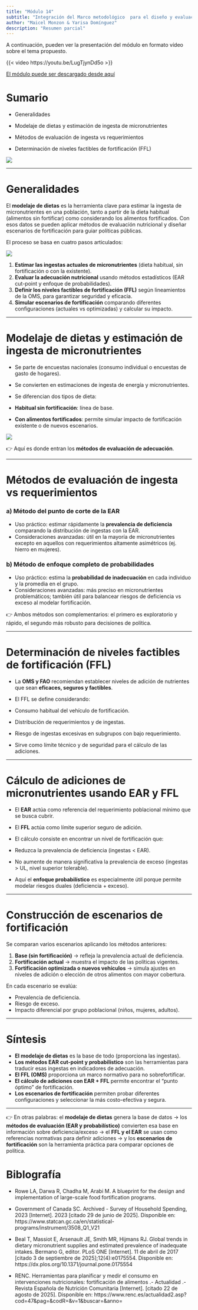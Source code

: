 ```yaml
---
title: "Módulo 14"
subtitle: "Integración del Marco metodológico  para el diseño y evaluación de políticas de fortificación de alimentos"
author: "Maicel Monzon & Yarisa Domínguez"
description: "Resumen parcial"
---
```


A continuación, pueden ver la presentación del módulo en formato vídeo sobre el tema propuesto.

{{< video https://youtu.be/LugTjynDd5o >}}

[El módulo puede ser descargado desde aquí](/static/videos/videomodulo14.zip)


# Sumario

-   Generalidades

-   Modelaje de dietas y estimación de ingesta de micronutrientes

-   Métodos de evaluación de ingesta vs requerimientos

-   Determinación de niveles factibles de fortificación (FFL)


![](/static/images/micro3.png){fig-align="center"}

------------------------------------------------------------------------

# Generalidades

El **modelaje de dietas** es la herramienta clave para estimar la ingesta de micronutrientes en una población, tanto a partir de la dieta habitual (alimentos sin fortificar) como considerando los alimentos fortificados. Con esos datos se pueden aplicar métodos de evaluación nutricional y diseñar escenarios de fortificación para guiar políticas públicas.

El proceso se basa en cuatro pasos articulados:

![](/static/images/modulo14a.png){fig-align="center"}

1.  **Estimar las ingestas actuales de micronutrientes** (dieta habitual, sin fortificación o con la existente).
2.  **Evaluar la adecuación nutricional** usando métodos estadísticos (EAR cut-point y enfoque de probabilidades).
3.  **Definir los niveles factibles de fortificación (FFL)** según lineamientos de la OMS, para garantizar seguridad y eficacia.
4.  **Simular escenarios de fortificación** comparando diferentes configuraciones (actuales vs optimizadas) y calcular su impacto.

------------------------------------------------------------------------

# Modelaje de dietas y estimación de ingesta de micronutrientes

-   Se parte de encuestas nacionales (consumo individual o encuestas de gasto de hogares).

-   Se convierten en estimaciones de ingesta de energía y micronutrientes.

-   Se diferencian dos tipos de dieta:

-   **Habitual sin fortificación**: línea de base.

-   **Con alimentos fortificados**: permite simular impacto de fortificación existente o de nuevos escenarios.

![](/static/images/modulo14b.png){fig-align="center"}

👉 Aquí es donde entran los **métodos de evaluación de adecuación**.

------------------------------------------------------------------------

# Métodos de evaluación de ingesta vs requerimientos

### a) **Método del punto de corte de la EAR**

-   Uso práctico: estimar rápidamente la **prevalencia de deficiencia** comparando la distribución de ingestas con la EAR.
-   Consideraciones avanzadas: útil en la mayoría de micronutrientes excepto en aquellos con requerimientos altamente asimétricos (ej. hierro en mujeres).

### b) **Método de enfoque completo de probabilidades**

-   Uso práctico: estima la **probabilidad de inadecuación** en cada individuo y la promedia en el grupo.
-   Consideraciones avanzadas: más preciso en micronutrientes problemáticos; también útil para balancear riesgos de deficiencia vs exceso al modelar fortificación.

👉 Ambos métodos son complementarios: el primero es exploratorio y rápido, el segundo más robusto para decisiones de política.

------------------------------------------------------------------------

# Determinación de niveles factibles de fortificación (FFL)

-   La **OMS y FAO** recomiendan establecer niveles de adición de nutrientes que sean **eficaces, seguros y factibles**.

-   El FFL se define considerando:

-   Consumo habitual del vehículo de fortificación.

-   Distribución de requerimientos y de ingestas.

-   Riesgo de ingestas excesivas en subgrupos con bajo requerimiento.

-   Sirve como límite técnico y de seguridad para el cálculo de las adiciones.

------------------------------------------------------------------------

# Cálculo de adiciones de micronutrientes usando EAR y FFL

-   El **EAR** actúa como referencia del requerimiento poblacional mínimo que se busca cubrir.

-   El **FFL** actúa como límite superior seguro de adición.

-   El cálculo consiste en encontrar un nivel de fortificación que:

-   Reduzca la prevalencia de deficiencia (ingestas \< EAR).

-   No aumente de manera significativa la prevalencia de exceso (ingestas \> UL, nivel superior tolerable).

-   Aquí el **enfoque probabilístico** es especialmente útil porque permite modelar riesgos duales (deficiencia + exceso).

------------------------------------------------------------------------

# Construcción de escenarios de fortificación

Se comparan varios escenarios aplicando los métodos anteriores:

1.  **Base (sin fortificación)** → refleja la prevalencia actual de deficiencia.
2.  **Fortificación actual** → muestra el impacto de las políticas vigentes.
3.  **Fortificación optimizada o nuevos vehículos** → simula ajustes en niveles de adición o elección de otros alimentos con mayor cobertura.

En cada escenario se evalúa:

-   Prevalencia de deficiencia.
-   Riesgo de exceso.
-   Impacto diferencial por grupo poblacional (niños, mujeres, adultos).

------------------------------------------------------------------------

# **Síntesis**

-   **El modelaje de dietas** es la base de todo (proporciona las ingestas).
-   **Los métodos EAR cut-point y probabilístico** son las herramientas para traducir esas ingestas en indicadores de adecuación.
-   **El FFL (OMS)** proporciona un marco normativo para no sobrefortificar.
-   **El cálculo de adiciones con EAR + FFL** permite encontrar el “punto óptimo” de fortificación.
-   **Los escenarios de fortificación** permiten probar diferentes configuraciones y seleccionar la más costo-efectiva y segura.

------------------------------------------------------------------------

👉 En otras palabras: el **modelaje de dietas** genera la base de datos → los **métodos de evaluación (EAR y probabilístico)** convierten esa base en información sobre deficiencia/exceso → el **FFL y el EAR** se usan como referencias normativas para definir adiciones → y los **escenarios de fortificación** son la herramienta práctica para comparar opciones de política.

# Biblografía

-   Rowe LA, Darwa R, Chadha M, Arabi M. A blueprint for the design and implementation of large-scale food fortification programs.

-   Government of Canada SC. Archived - Survey of Household Spending, 2023 \[Internet\]. 2023 \[citado 29 de junio de 2025\]. Disponible en: https://www.statcan.gc.ca/en/statistical-programs/instrument/3508_Q1_V21

-   Beal T, Massiot E, Arsenault JE, Smith MR, Hijmans RJ. Global trends in dietary micronutrient supplies and estimated prevalence of inadequate intakes. Bermano G, editor. PLoS ONE \[Internet\]. 11 de abril de 2017 \[citado 3 de septiembre de 2025\];12(4):e0175554. Disponible en: https://dx.plos.org/10.1371/journal.pone.0175554

-   RENC. Herramientas para planificar y medir el consumo en intervenciones nutricionales: fortificación de alimentos .- Actualidad .- Revista Española de Nutrición Comunitaria \[Internet\]. \[citado 22 de agosto de 2025\]. Disponible en: https://www.renc.es/actualidad2.asp?cod=47&pag=&codR=&v=1&buscar=&anno=
